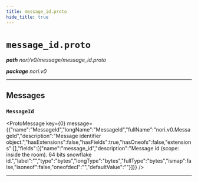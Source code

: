 ```yaml
---
title: message_id.proto
hide_title: true
---
```



# `message_id.proto`
_**path** nori/v0/message/message_id.proto_

_**package** nori.v0_



---

## Messages


### `MessageId`
<ProtoMessage key={0} message={{"name":"MessageId","longName":"MessageId","fullName":"nori.v0.MessageId","description":"Message identifier object.","hasExtensions":false,"hasFields":true,"hasOneofs":false,"extensions":[],"fields":[{"name":"message_id","description":"Message id (scope: inside the room). 64 bits snowflake id.","label":"","type":"bytes","longType":"bytes","fullType":"bytes","ismap":false,"isoneof":false,"oneofdecl":"","defaultValue":""}]}} />

---


  